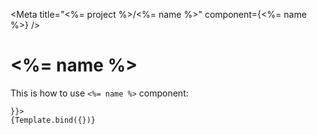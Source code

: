 <!-- <%= name %>.story.mdx -->



<Meta title="<%= project %>/<%= name %>" component={<%= name %>} />



# <%= name %>

This is how to use `<%= name %>` component:

<Canvas>
  <Story 
    name="default"
    args={{
      
    }}>
    {Template.bind({})}
  </Story>
</Canvas>
